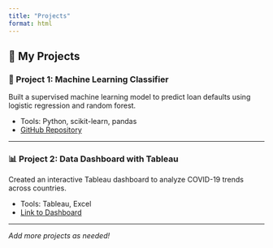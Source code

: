 ```yaml
---
title: "Projects"
format: html
---
```


## 📂 My Projects

### 🧠 Project 1: Machine Learning Classifier
Built a supervised machine learning model to predict loan defaults using logistic regression and random forest.

- Tools: Python, scikit-learn, pandas  
- [GitHub Repository](https://github.com/yourusername/project1)

---

### 📊 Project 2: Data Dashboard with Tableau
Created an interactive Tableau dashboard to analyze COVID-19 trends across countries.

- Tools: Tableau, Excel  
- [Link to Dashboard](https://public.tableau.com/...)

---

*Add more projects as needed!*


